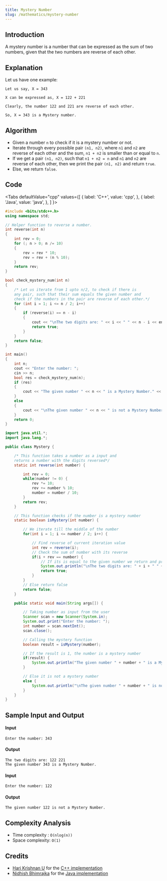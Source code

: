 ```yaml
---
title: Mystery Number
slug: /mathematics/mystery-number
---
```


## Introduction

A mystery number is a number that can be expressed as the sum of two numbers, given that the two numbers are reverse of each other.

## Explanation

Let us have one example:

```
Let us say, X = 343

X can be expressed as, X = 122 + 221

Clearly, the number 122 and 221 are reverse of each other.

So, X = 343 is a Mystery number.
```

## Algorithm

  - Given a number `n` to check if it is a mystery number or not.
  - Iterate through every possible pair `(n1, n2)`, where `n1` and `n2` are reverse of each other and the sum, `n1 + n2` is smaller than or equal to `n`.
  - If we get a pair `(n1, n2)`, such that `n1 + n2 = n` and `n1` and `n2` are reverse of each other, then we print the pair `(n1, n2)` and return `true`.
  - Else, we return `false`.

## Code


<Tabs
  defaultValue="cpp"
  values={[
    { label: 'C++', value: 'cpp', },
    { label: 'Java', value: 'java', },
  ]
}>

<TabItem value="cpp">

```cpp
#include <bits/stdc++.h>
using namespace std;

// Helper function to reverse a number.
int reverse(int n)
{
    int rev = 0;
    for (; n > 0; n /= 10)
    {
        rev = rev * 10;
        rev = rev + (n % 10);
    }
    return rev;
}

bool check_mystery_num(int n)
{
    /* Let us iterate from 1 upto n/2, to check if there is
    any pair, such that their sum equals the given number and
    check if the numbers in the pair are reverse of each other.*/
    for (int i = 1; i <= n / 2; i++)
    {
        if (reverse(i) == n - i)
        {
            cout << "\nThe two digits are: " << i << " " << n - i << endl;
            return true;
        }
    }
    return false;
}

int main()
{
    int n;
    cout << "Enter the number: ";
    cin >> n;
    bool res = check_mystery_num(n);
    if (res)
    {
        cout << "The given number " << n << " is a Mystery Number." << endl;
    }
    else
    {
        cout << "\nThe given number " << n << " is not a Mystery Number." << endl;
    }
    return 0;
}
```

</TabItem>
<TabItem value="java">

```java
import java.util.*;
import java.lang.*;

public class Mystery {

	/* This function takes a number as a input and
	returns	a number with the digits reversed*/
	static int reverse(int number) {

		int rev = 0;
		while(number != 0) {
			rev *= 10;
			rev += number % 10;
			number = number / 10;
		}
		return rev;
	}

	// This function checks if the number is a mystery number
	static boolean isMystery(int number) {

		// We iterate till the middle of the number
		for(int i = 1; i <= number / 2; i++) {

			// Find reverse of current iteration value
			int rev = reverse(i);
			// Check the sum of number with its reverse
			if(i + rev == number) {
				// If its is equal to the given number we return and print
				System.out.println("\nThe two digits are: " + i + " " + rev);
				return true;
			}
		}
		// Else return false
		return false;
	}

	public static void main(String args[]) {

		// Taking number as input from the user
		Scanner scan = new Scanner(System.in);
		System.out.print("Enter the number: ");
		int number = scan.nextInt();
		scan.close();

		// Calling the mystery function
		boolean result = isMystery(number);

		// If the result is 1, the number is a mystery number
		if(result) {
			System.out.println("The given number " + number + " is a Mystery number.");
		}

		// Else it is not a mystery number
		else {
			System.out.println("\nThe given number " + number + " is not a Mystery number.");
		}
	}
}
```

</TabItem>
</Tabs>

## Sample Input and Output

#### Input

```
Enter the number: 343
```

#### Output

```
The two digits are: 122 221
The given number 343 is a Mystery Number.
```

#### Input

```
Enter the number: 122
```

#### Output

```
The given number 122 is not a Mystery Number.
```

## Complexity Analysis

  - Time complexity : `O(nlog(n))`
  - Space complexity: `O(1)`

## Credits

  - [Hari Krishnan U](https://github.com/Harikrishnan6336) for the [C++ implementation](https://github.com/TesseractCoding/NeoAlgo/blob/master/C-Plus-Plus/math/mystery_number.cpp)
  - [Nidhish Bhimrajka](https://github.com/nidh-ish) for the [Java implementation](https://github.com/TesseractCoding/NeoAlgo/blob/master/Java/math/MysteryNumber.java)
